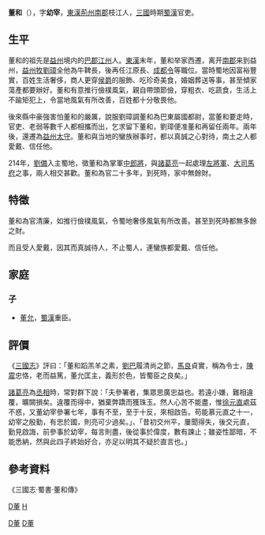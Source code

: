 '''董和'''（{{bd|?||?|}}），字'''幼宰'''，[[東漢|東漢]][[荊州_(古代)|荊州]][[南郡|南郡]]枝江人，[[三國|三國]]時期[[蜀漢|蜀漢]]官吏。

==生平==
董和的祖先是[[益州|益州]]境内的[[巴郡|巴郡]][[江州|江州]]人。[[東漢|東漢]]末年，董和举家西遷，离开[[南郡|南郡]]来到益州，[[益州|益州]][[刺史|牧]][[劉璋|劉璋]]全他為牛鞞長，後再任江原長、[[成都|成都]][[縣官|令]]等職位。當時蜀地因富裕豐實，百姓生活奢侈，商人更穿[[侯爵|侯爵]]的服飾、吃珍奇美食，婚姻葬送等事，甚至傾家蕩產都要辦好。董和有意推行儉樸風氣，親自帶頭節儉，穿粗衣、吃蔬食，生活上不踰矩犯上，令當地風氣有所改善，百姓都十分敬畏他。

後來縣中豪強害怕董和的嚴厲，說服劉璋調董和為巴東屬國都尉，當董和要走時，官吏、老弱等數千人都相攜而出，乞求留下董和，劉璋便准董和再留任兩年。兩年後，還遷為[[益州郡_(西漢)|益州]][[太守|太守]]。董和與当地的蠻族辦事时，都以真誠之心對待，南土之人都愛戴、信任他。
 
214年，[[劉備|劉備]]入主蜀地，徵董和為掌軍[[中郎將|中郎將]]，與[[諸葛亮|諸葛亮]]一起處理[[左將軍|左將軍]]、[[大司馬|大司馬]][[幕府_(中國)|府]]之事，兩人相交甚歡。董和為官二十多年，到死時，家中無餘財。

==特徵==
董和為官清廉，如推行儉樸風氣，令蜀地奢侈風氣有所改善。甚至到死時都無多餘之財。

而且受人愛戴，因其而真誠待人，不止蜀人，連蠻族都愛戴、信任他。

==家庭==
===子===
*[[董允|董允]]，[[蜀漢|蜀漢]]重臣。

==評價==
《[[三國志|三國志]]》評曰：「董和蹈羔羊之素，[[劉巴|劉巴]]履清尚之節，[[馬良|馬良]]貞實，稱為令士，[[陳震|陳震]]忠恪，老而益篤，董允匡主，義形於色，皆蜀臣之良矣。」 

[[諸葛亮|諸葛亮]]為[[丞相|丞相]]時，常對群下說：「夫參署者，集眾思廣忠益也。若遠小嫌，難相違覆，曠闕損矣。違覆而得中，猶棄弊蹻而獲珠玉。然人心苦不能盡，惟[[徐庶|徐元直]]處茲不惑，又董幼宰參署七年，事有不至，至于十反，來相啟告。苟能慕元直之十一，幼宰之殷勤，有忠於國，則亮可少過矣。」、「昔初交州平，屢聞得失，後交元直，勤見啟誨，前參事於幼宰，每言則盡，後從事於偉度，數有諫止；雖姿性鄙暗，不能悉納，然與此四子終始好合，亦足以明其不疑於直言也。」

==參考資料== 
《三國志‧蜀書‧董和傳》

{{三国志}}
[[category:東漢政治人物|D董]]
[[Category:蜀汉政治人物|D董]]
[[Category:枝江人|D董]]
[[category:董姓|H]]